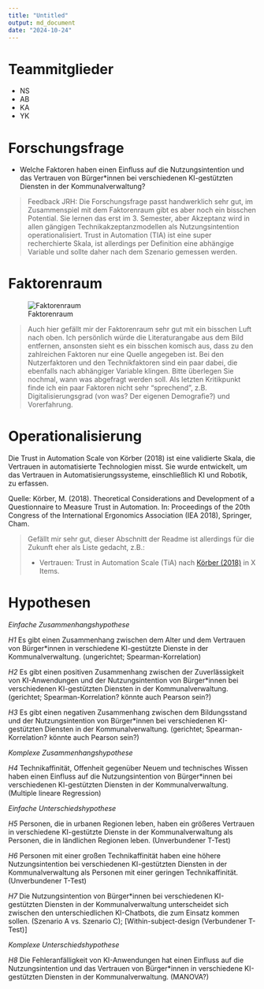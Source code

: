 ```yaml
---
title: "Untitled"
output: md_document
date: "2024-10-24"
---
```


# Teammitglieder
* NS
* AB
* KA
* YK

# Forschungsfrage
* Welche Faktoren haben einen Einfluss auf die Nutzungsintention und das Vertrauen von Bürger*innen bei verschiedenen KI-gestützten Diensten in der Kommunalverwaltung?

> Feedback JRH: Die Forschungsfrage passt handwerklich sehr gut, im Zusammenspiel mit dem Faktorenraum gibt es aber noch ein bisschen Potential. Sie lernen das erst im 3. Semester, aber Akzeptanz wird in allen gängigen Technikakzeptanzmodellen als Nutzungsintention operationalisiert. Trust in Automation (TIA) ist eine super recherchierte Skala, ist allerdings per Definition eine abhängige Variable und sollte daher nach dem Szenario gemessen werden. 

# Faktorenraum
![Faktorenraum](readme_files/Faktorenraum_Gruppe 1.png)

> Auch hier gefällt mir der Faktorenraum sehr gut mit ein bisschen Luft nach oben. Ich persönlich würde die Literaturangabe aus dem Bild entfernen, ansonsten sieht es ein bisschen komisch aus, dass zu den zahlreichen Faktoren nur eine Quelle angegeben ist. Bei den Nutzerfaktoren und den Technikfaktoren sind ein paar dabei, die ebenfalls nach abhängiger Variable klingen. Bitte überlegen Sie nochmal, wann was abgefragt werden soll. Als letzten Kritikpunkt finde ich ein paar Faktoren nicht sehr "sprechend", z.B. Digitalisierungsgrad (von was? Der eigenen Demografie?) und Vorerfahrung.

# Operationalisierung
Die Trust in Automation Scale von Körber (2018) ist eine validierte Skala, die Vertrauen in automatisierte Technologien misst. Sie wurde entwickelt, um das Vertrauen in Automatisierungssysteme, einschließlich KI und Robotik, zu erfassen.

Quelle: Körber, M. (2018). Theoretical Considerations and Development of a Questionnaire to Measure Trust in Automation. In: Proceedings of the 20th Congress of the International Ergonomics Association (IEA 2018), Springer, Cham.

> Gefällt mir sehr gut, dieser Abschnitt der Readme ist allerdings für die Zukunft eher als Liste gedacht, z.B.: 
>
> * Vertrauen: Trust in Automation Scale (TiA) nach [Körber (2018)](https://link.springer.com/chapter/10.1007/978-3-319-96074-6_2 "Körber, M.(2018. Theoretical Considerations and Development of a Questionnaire to Measure Trust in Automation. In: Proceedings of the 20th Congress of the International Ergonomics Association (IEA 2018), Springer, Cham.") in X Items.

# Hypothesen

*Einfache Zusammenhangshypothese*

*H1* Es gibt einen Zusammenhang zwischen dem Alter und dem Vertrauen von Bürger*innen in verschiedene KI-gestützte Dienste in der Kommunalverwaltung. (ungerichtet; Spearman-Korrelation)

*H2* Es gibt einen positiven Zusammenhang zwischen der Zuverlässigkeit von KI-Anwendungen und der Nutzungsintention von Bürger*innen bei verschiedenen KI-gestützten Diensten in der Kommunalverwaltung. (gerichtet; Spearman-Korrelation? könnte auch Pearson sein?)

*H3* Es gibt einen negativen Zusammenhang zwischen dem Bildungsstand und der Nutzungsintention von Bürger*innen bei verschiedenen KI-gestützten Diensten in der Kommunalverwaltung. (gerichtet; Spearman-Korrelation? könnte auch Pearson sein?)

*Komplexe Zusammenhangshypothese*

*H4* Technikaffinität, Offenheit gegenüber Neuem und technisches Wissen haben einen Einfluss auf die Nutzungsintention von Bürger*innen bei verschiedenen KI-gestützten Diensten in der Kommunalverwaltung. (Multiple lineare Regression)

*Einfache Unterschiedshypothese*

*H5* Personen, die in urbanen Regionen leben, haben ein größeres Vertrauen in verschiedene KI-gestützte Dienste in der Kommunalverwaltung als Personen, die in ländlichen Regionen leben. (Unverbundener T-Test)

*H6* Personen mit einer großen Technikaffinität haben eine höhere Nutzungsintention bei verschiedenen KI-gestützten Diensten in der Kommunalverwaltung als Personen mit einer geringen Technikaffinität. (Unverbundener T-Test)

*H7*  Die Nutzungsintention von Bürger*innen bei verschiedenen KI-gestützten Diensten in der Kommunalverwaltung unterscheidet sich zwischen den unterschiedlichen KI-Chatbots, die zum Einsatz kommen sollen. (Szenario A vs. Szenario C); [Within-subject-design (Verbundener T- Test)]

*Komplexe Unterschiedshypothese*

*H8* Die Fehleranfälligkeit von KI-Anwendungen hat einen Einfluss auf die Nutzungsintention und das Vertrauen von Bürger*innen in verschiedene KI-gestützten Diensten in der Kommunalverwaltung. (MANOVA?)


